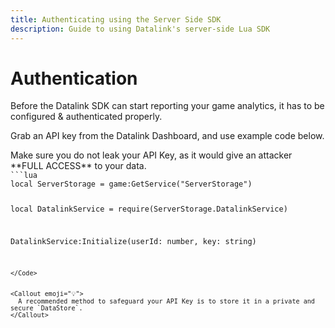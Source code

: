 ---
title: Authenticating using the Server Side SDK
description: Guide to using Datalink's server-side Lua SDK
---


# Authentication

Before the Datalink SDK can start reporting your game analytics, it has to be configured & authenticated properly. 

Grab an API key from the Datalink Dashboard, and use example code below. 

<Callout type="error" emoji="‼">
  Make sure you do not leak your API Key, as it would give an attacker **FULL ACCESS**  to your data.
</Callout>

<Code>
```lua
local ServerStorage = game:GetService("ServerStorage")

local DatalinkService = require(ServerStorage.DatalinkService)

DatalinkService:Initialize(userId: number, key: string)
```
</Code>


<Callout emoji="💡">
  A recommended method to safeguard your API Key is to store it in a private and secure `DataStore`.
</Callout>

